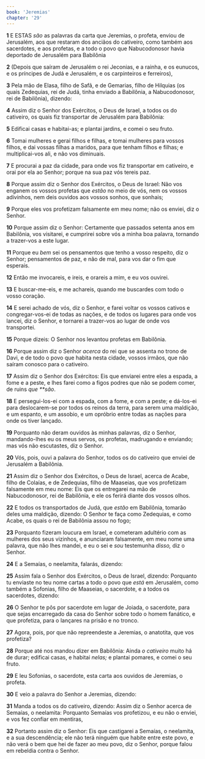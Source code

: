 ```yaml
---
book: 'Jeremias'
chapter: '29'
---
```


**1** E ESTAS _são_ as palavras da carta que Jeremias, o profeta, enviou de Jerusalém, aos que restaram dos anciãos do cativeiro, como também aos sacerdotes, e aos profetas, e a todo o povo que Nabucodonosor havia deportado de Jerusalém para Babilônia

**2** (Depois que saíram de Jerusalém o rei Jeconias, e a rainha, e os eunucos, e os príncipes de Judá e Jerusalém, e os carpinteiros e ferreiros),

**3** Pela mão de Elasa, filho de Safã, e de Gemarias, filho de Hilquias (os quais Zedequias, rei de Judá, tinha enviado a Babilônia, a Nabucodonosor, rei de Babilônia), dizendo:

**4** Assim diz o Senhor dos Exércitos, o Deus de Israel, a todos os do cativeiro, os quais fiz transportar de Jerusalém para Babilônia:

**5** Edificai casas e habitai-as; e plantai jardins, e comei o seu fruto.

**6** Tomai mulheres e gerai filhos e filhas, e tomai mulheres para vossos filhos, e dai vossas filhas a maridos, para que tenham filhos e filhas; e multiplicai-vos ali, e não vos diminuais.

**7** E procurai a paz da cidade, para onde vos fiz transportar em cativeiro, e orai por ela ao Senhor; porque na sua paz vós tereis paz.

**8** Porque assim diz o Senhor dos Exércitos, o Deus de Israel: Não vos enganem os vossos profetas que _estão_ no meio de vós, nem os vossos adivinhos, nem deis ouvidos aos vossos sonhos, que sonhais;

**9** Porque eles vos profetizam falsamente em meu nome; não os enviei, diz o Senhor.

**10** Porque assim diz o Senhor: Certamente que passados setenta anos em Babilônia, vos visitarei, e cumprirei sobre vós a minha boa palavra, tornando a trazer-vos a este lugar.

**11** Porque eu _bem_ sei os pensamentos que tenho a vosso respeito, diz o Senhor; pensamentos de paz, e não de mal, para vos dar o fim que esperais.

**12** Então me invocareis, e ireis, e orareis a mim, e eu vos ouvirei.

**13** E buscar-me-eis, e me achareis, quando me buscardes com todo o vosso coração.

**14** E serei achado de vós, diz o Senhor, e farei voltar os vossos cativos e congregar-vos-ei de todas as nações, e de todos os lugares para onde vos lancei, diz o Senhor, e tornarei a trazer-vos ao lugar de onde vos transportei.

**15** Porque dizeis: O Senhor nos levantou profetas em Babilônia.

**16** Porque assim diz o Senhor _acerca_ do rei que se assenta no trono de Davi, e de todo o povo que habita nesta cidade, vossos irmãos, que não saíram conosco para o cativeiro.

**17** Assim diz o Senhor dos Exércitos: Eis que enviarei entre eles a espada, a fome e a peste, e lhes farei como a figos podres que não se podem comer, de ruins _que \*\*são_.

**18** E persegui-los-ei com a espada, com a fome, e com a peste; e dá-los-ei para deslocarem-se por todos os reinos da terra, para serem uma maldição, e um espanto, e um assobio, e um opróbrio entre todas as nações para onde os tiver lançado.

**19** Porquanto não deram ouvidos às minhas palavras, diz o Senhor, mandando-lhes eu os meus servos, os profetas, madrugando e enviando; mas vós não escutastes, diz o Senhor.

**20** Vós, pois, ouvi a palavra do Senhor, todos os do cativeiro que enviei de Jerusalém a Babilônia.

**21** Assim diz o Senhor dos Exércitos, o Deus de Israel, acerca de Acabe, filho de Colaías, e de Zedequias, filho de Maaseias, que vos profetizam falsamente em meu nome: Eis que os entregarei na mão de Nabucodonosor, rei de Babilônia, e ele os ferirá diante dos vossos olhos.

**22** E todos os transportados de Judá, que _estão_ em Babilônia, tomarão deles uma maldição, dizendo: O Senhor te faça como Zedequias, e como Acabe, os quais o rei de Babilônia assou no fogo;

**23** Porquanto fizeram loucura em Israel, e cometeram adultério com as mulheres dos seus vizinhos, e anunciaram falsamente, em meu nome uma palavra, que não lhes mandei, e eu o sei e _sou_ testemunha _disso,_ diz o Senhor.

**24** E a Semaías, o neelamita, falarás, dizendo:

**25** Assim fala o Senhor dos Exércitos, o Deus de Israel, dizendo: Porquanto tu enviaste no teu nome cartas a todo o povo que _está_ em Jerusalém, como também a Sofonias, filho de Maaseias, o sacerdote, e a todos os sacerdotes, dizendo:

**26** O Senhor te pôs por sacerdote em lugar de Joiada, o sacerdote, para que sejas encarregado da casa do Senhor sobre todo o homem fanático, e que profetiza, para o lançares na prisão e no tronco.

**27** Agora, pois, por que não repreendeste a Jeremias, o anatotita, que vos profetiza?

**28** Porque até nos mandou dizer em Babilônia: Ainda _o cativeiro_ muito há de durar; edificai casas, e habitai _nelas;_ e plantai pomares, e comei o seu fruto.

**29** E leu Sofonias, o sacerdote, esta carta aos ouvidos de Jeremias, o profeta.

**30** E veio a palavra do Senhor a Jeremias, dizendo:

**31** Manda a todos os do cativeiro, dizendo: Assim diz o Senhor acerca de Semaías, o neelamita: Porquanto Semaías vos profetizou, e eu não o enviei, e vos fez confiar em mentiras,

**32** Portanto assim diz o Senhor: Eis que castigarei a Semaías, o neelamita, e a sua descendência; ele não terá ninguém que habite entre este povo, e não verá o bem que hei de fazer ao meu povo, diz o Senhor, porque falou em rebeldia contra o Senhor.
